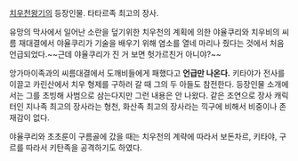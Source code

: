 [[치우천왕기]]의 등장인물.
타타르족 최고의 장사.

유망의 막사에서 일어난 소란을 덮기위한 치우천의 계획에 의한 야율쿠리와 치우비의 씨름 재대결에서 야율쿠리가 기술을 배우기 위해 염소를 열네 마리나 줬다는 것에서 처음 언급되었다.~~근데 야율쿠리가 진 거 보면 헛가르친거 아니야?~~

앙가마이족과의 씨름대결에서 도깨비들에게 패했다고 '''언급만 나온다.'''
키타야가 전사를 이끌고 카린산에서 치우 형제를 구하러 갈 때 그의 두 아들도 참전한다.
등장인물 소개에서는 그를 초빙해 사범으로 삼는다지만 그런 내용은 안 나왔다. 같은 조연으로 장사 캐릭터인 지나족 최고의 장사라는 형천, 화산족 최고의 장사라는 끽구에 비해서 비중이나 존재감이 없다.

야율쿠리와 초초룬이 구름골에 갔을 때는 치우천의 계략에 따라서 보돈차르, 키타야, 구르를 따라서 키탄족을 공격하기도 하였다.
